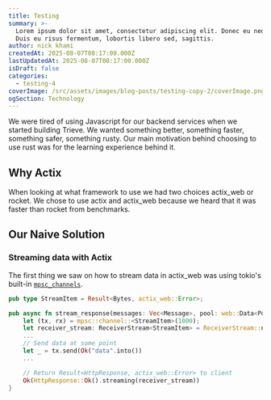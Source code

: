 ```yaml
---
title: Testing
summary: >-
  Lorem ipsum dolor sit amet, consectetur adipiscing elit. Donec eu neque diam.
  Duis eu risus fermentum, lobortis libero sed, sagittis.
author: nick khami
createdAt: 2025-08-07T08:17:00.000Z
lastUpdatedAt: 2025-08-07T08:17:00.000Z
isDraft: false
categories:
  - testing-4
coverImage: /src/assets/images/blog-posts/testing-copy-2/coverImage.png
ogSection: Technology
---
```

We were tired of using Javascript for our backend services when we started building Trieve. We wanted something better, something faster, something safer, something rusty. Our main motivation behind choosing to use rust was for the learning experience behind it.

## Why Actix

When looking at what framework to use we had two choices actix\_web or rocket. We chose to use actix and actix\_web because we heard that it was faster than rocket from benchmarks.

## Our Naive Solution

### Streaming data with Actix

The first thing we saw on how to stream data in actix\_web was using tokio's built-in [`mpsc_channels`](https://docs.rs/tokio/latest/tokio/sync/mpsc/fn.channel.html#).

```rs
pub type StreamItem = Result<Bytes, actix_web::Error>;

pub async fn stream_response(messages: Vec<Message>, pool: web::Data<Pool>)  {
    let (tx, rx) = mpsc::channel::<StreamItem>(1000);
    let receiver_stream: ReceiverStream<StreamItem> = ReceiverStream::new(rx);
    ...
    // Send data at some point
    let _ = tx.send(Ok("data".into())
    ...

    // Return Result<HttpResponse, actix_web::Error> to client
    Ok(HttpResponse::Ok().streaming(receiver_stream))
}
```
